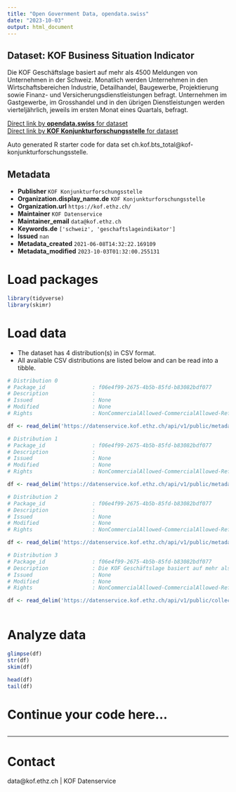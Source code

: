 ```yaml
---
title: "Open Government Data, opendata.swiss"
date: "2023-10-03"
output: html_document
---
```


## Dataset: KOF Business Situation Indicator

Die KOF Geschäftslage basiert auf mehr als 4500 Meldungen von Unternehmen in der Schweiz. Monatlich werden Unternehmen in den Wirtschaftsbereichen Industrie, Detailhandel, Baugewerbe, Projektierung sowie Finanz- und Versicherungsdienstleistungen befragt. Unternehmen im Gastgewerbe, im Grosshandel und in den übrigen Dienstleistungen werden vierteljährlich, jeweils im ersten Monat eines Quartals, befragt.

[Direct link by **opendata.swiss** for dataset](https://opendata.swiss/de/dataset/kof-business-situation-indicator)<br>
[Direct link by **KOF Konjunkturforschungsstelle** for dataset](https://kof.ethz.ch/prognosen-indikatoren/indikatoren/kof-geschaeftslageindikator.html)

Auto generated R starter code for data set ch.kof.bts_total@kof-konjunkturforschungsstelle.

## Metadata

- **Publisher** `KOF Konjunkturforschungsstelle`
- **Organization.display_name.de** `KOF Konjunkturforschungsstelle`
- **Organization.url** `https://kof.ethz.ch/`
- **Maintainer** `KOF Datenservice`
- **Maintainer_email** `data@kof.ethz.ch`
- **Keywords.de** `['schweiz', 'geschaftslageindikator']`
- **Issued** `nan`
- **Metadata_created** `2021-06-08T14:32:22.169109`
- **Metadata_modified** `2023-10-03T01:32:00.255131`


# Load packages

```r

library(tidyverse)
library(skimr)

```

# Load data

-   The dataset has 4 distribution(s) in CSV format.
-   All available CSV distributions are listed below and can be read into a tibble.

```r

# Distribution 0
# Package_id               : f06e4f99-2675-4b5b-85fd-b83082bdf077
# Description              : 
# Issued                   : None
# Modified                 : None
# Rights                   : NonCommercialAllowed-CommercialAllowed-ReferenceRequired

df <- read_delim('https://datenservice.kof.ethz.ch/api/v1/public/metadata/collections/ogd_ch.kof.bts_total?mime=csv&locale=fr')

# Distribution 1
# Package_id               : f06e4f99-2675-4b5b-85fd-b83082bdf077
# Description              : 
# Issued                   : None
# Modified                 : None
# Rights                   : NonCommercialAllowed-CommercialAllowed-ReferenceRequired

df <- read_delim('https://datenservice.kof.ethz.ch/api/v1/public/metadata/collections/ogd_ch.kof.bts_total?mime=csv&locale=de')

# Distribution 2
# Package_id               : f06e4f99-2675-4b5b-85fd-b83082bdf077
# Description              : 
# Issued                   : None
# Modified                 : None
# Rights                   : NonCommercialAllowed-CommercialAllowed-ReferenceRequired

df <- read_delim('https://datenservice.kof.ethz.ch/api/v1/public/metadata/collections/ogd_ch.kof.bts_total?mime=csv&locale=en')

# Distribution 3
# Package_id               : f06e4f99-2675-4b5b-85fd-b83082bdf077
# Description              : Die KOF Geschäftslage basiert auf mehr als 4500 Meldungen von Unternehmen in der Schweiz. Monatlich werden Unternehmen in den Wirtschaftsbereichen Industrie, Detailhandel, Baugewerbe, Projektierung sowie Finanz- und Versicherungsdienstleistungen befragt. Unternehmen im Gastgewerbe, im Grosshandel und in den übrigen Dienstleistungen werden vierteljährlich, jeweils im ersten Monat eines Quartals, befragt.
# Issued                   : None
# Modified                 : None
# Rights                   : NonCommercialAllowed-CommercialAllowed-ReferenceRequired

df <- read_delim('https://datenservice.kof.ethz.ch/api/v1/public/collections/ogd_ch.kof.bts_total?mime=csv')



```

# Analyze data

```r

glimpse(df)
str(df)
skim(df)

head(df)
tail(df)

```

# Continue your code here...

```r

```

------------------------------------------------------------------------

# Contact

data@kof.ethz.ch | KOF Datenservice
